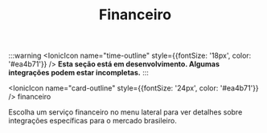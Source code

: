 ﻿---
sidebar_position: 1
title: Financeiro
description: Integrações financeiras brasileiras para automação de processos contábeis e fiscais
keywords: [n8n, financeiro, brasil, contabilidade, fiscal, pix, nfe, conciliação]
---

:::warning
<IonicIcon name="time-outline" style={{fontSize: '18px', color: '#ea4b71'}} />
**Esta seção está em desenvolvimento. Algumas integrações podem estar incompletas.**
:::

<IonicIcon name="card-outline" style={{fontSize: '24px', color: '#ea4b71'}} />
financeiro

Escolha um serviço financeiro no menu lateral para ver detalhes sobre integrações específicas para o mercado brasileiro.
